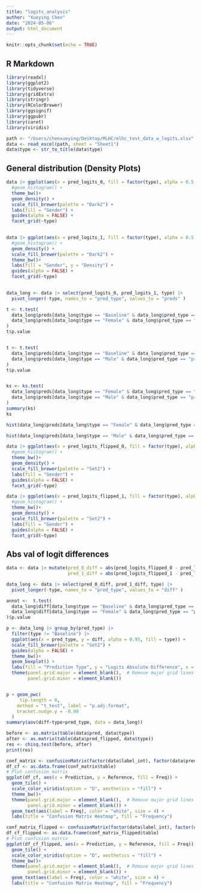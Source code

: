 ```yaml
---
title: "logits_analysis"
author: "Xueying Chen"
date: "2024-05-06"
output: html_document
---
```


```r
knitr::opts_chunk$set(echo = TRUE)
```

## R Markdown
```r
library(readxl)
library(ggplot2)
library(tidyverse)
library(gridExtra)
library(stringr)
library(RColorBrewer)
library(ggsignif)
library(ggpubr)
library(caret)
library(viridis)
```

```r
path <- "/Users/chenxueying/Desktop/MLHC/mlhc_test_data_w_logits.xlsx"
data <- read_excel(path, sheet = "Sheet1")
data$type <- str_to_title(data$type)
```


## General distribution (Density Plots)

```r
data |> ggplot(aes(x = pred_logits_0, fill = factor(type), alpha = 0.5 ))+
  #geom_histogram() +
  theme_bw()+
  geom_density() +
  scale_fill_brewer(palette = "Dark2") +
  labs(fill = "Gender") + 
  guides(alpha = FALSE) +
  facet_grid(~type) 
  
```

```r

data |> ggplot(aes(x = pred_logits_1, fill = factor(type), alpha = 0.5 ))+
  #geom_histogram() +
  geom_density() +
  scale_fill_brewer(palette = "Dark2") +
  theme_bw()+
  labs(fill = "Gender", y = "Density") + 
  guides(alpha = FALSE) +
  facet_grid(~type) 
  
```


```r
data_long <- data |> select(pred_logits_0, pred_logits_1, type) |> 
  pivot_longer(-type, names_to = "pred_type", values_to = "preds" )

t <- t.test(
  data_long$preds[data_long$type == "Baseline" & data_long$pred_type == "pred_logits_0"],
  data_long$preds[data_long$type == "Female" & data_long$pred_type == "pred_logits_0"]
)
t$p.value


t <- t.test(
  data_long$preds[data_long$type == "Baseline" & data_long$pred_type == "pred_logits_0"],
  data_long$preds[data_long$type == "Male" & data_long$pred_type == "pred_logits_0"]
)
t$p.value


ks <- ks.test(
  data_long$preds[data_long$type == "Female" & data_long$pred_type == "pred_logits_0"],
  data_long$preds[data_long$type == "Male" & data_long$pred_type == "pred_logits_0"]
)
summary(ks)
ks

hist(data_long$preds[data_long$type == "Female" & data_long$pred_type == "pred_logits_0"])

hist(data_long$preds[data_long$type == "Male" & data_long$pred_type == "pred_logits_0"])
```



```r
data |> ggplot(aes(x = pred_logits_flipped_0, fill = factor(type), alpha = 0.5 ))+
  #geom_histogram() +
  theme_bw()+
  geom_density() +
  scale_fill_brewer(palette = "Set2") +
  labs(fill = "Gender") + 
  guides(alpha = FALSE) +
  facet_grid(~type) 
```

```r
data |> ggplot(aes(x = pred_logits_flipped_1, fill = factor(type), alpha = 0.5 ))+
  #geom_histogram() +
  theme_bw()+
  geom_density() +
  scale_fill_brewer(palette = "Set2") +
  labs(fill = "Gender") + 
  guides(alpha = FALSE) +
  facet_grid(~type) 
```
## Abs val of logit differences

```r
data <- data |> mutate(pred_0_diff = abs(pred_logits_flipped_0 - pred_logits_0),
                       pred_1_diff = abs(pred_logits_flipped_1 - pred_logits_1)) 

data_long <- data |> select(pred_0_diff, pred_1_diff, type) |> 
  pivot_longer(-type, names_to = "pred_type", values_to = "diff" )

annot <-  t.test(
  data_long$diff[data_long$type == "Baseline" & data_long$pred_type == "pred_0_diff"],
  data_long$diff[data_long$type == "Female" & data_long$pred_type == "pred_0_diff"]
)$p.value

p <- data_long |> group_by(pred_type) |>
  filter(type != "Baseline") |>
  ggplot(aes(x = pred_type, y = diff, alpha = 0.95, fill = type)) +
  scale_fill_brewer(palette = "Set2") +
  guides(alpha = FALSE) +
  theme_bw()+
  geom_boxplot() +
  labs(fill = "Prediction Type", y = "Logits Absolute Difference", x = "" )+ 
  theme(panel.grid.major = element_blank(),  # Remove major grid lines
        panel.grid.minor = element_blank()) 


p + geom_pwc(
     tip.length = 0,
    method = "t_test", label = "p.adj.format",
    bracket.nudge.y = -0.08
  )
summary(aov(diff~type+pred_type, data = data_long))

```


```r
before <- as.matrix(table(data$pred, data$type))
after <- as.matrix(table(data$pred_flipped, data$type))
res <- chisq.test(before, after)
print(res)
```
```r
conf_matrix <- confusionMatrix(factor(data$label_int), factor(data$pred))
df_cf <- as.data.frame(conf_matrix$table)
# Plot confusion matrix
ggplot(df_cf, aes(x = Prediction, y = Reference, fill = Freq)) +
  geom_tile() +
  scale_color_viridis(option = "D", aesthetics = "fill") +
  theme_bw()+ 
  theme(panel.grid.major = element_blank(),  # Remove major grid lines
        panel.grid.minor = element_blank()) +
  geom_text(aes(label = Freq), color = "white", size = 4) + 
  labs(title = "Confusion Matrix Heatmap", fill = "Frequency")
```

```r
conf_matrix_flipped <- confusionMatrix(factor(data$label_int), factor(data$pred_flipped))
df_cf_flipped <- as.data.frame(conf_matrix_flipped$table)
# Plot confusion matrix
ggplot(df_cf_flipped, aes(x = Prediction, y = Reference, fill = Freq)) +
  geom_tile() +
  scale_color_viridis(option = "D", aesthetics = "fill") +
  theme_bw()+ 
  theme(panel.grid.major = element_blank(),  # Remove major grid lines
        panel.grid.minor = element_blank()) +
  geom_text(aes(label = Freq), color = "white", size = 4) + 
  labs(title = "Confusion Matrix Heatmap", fill = "Frequency")
```



